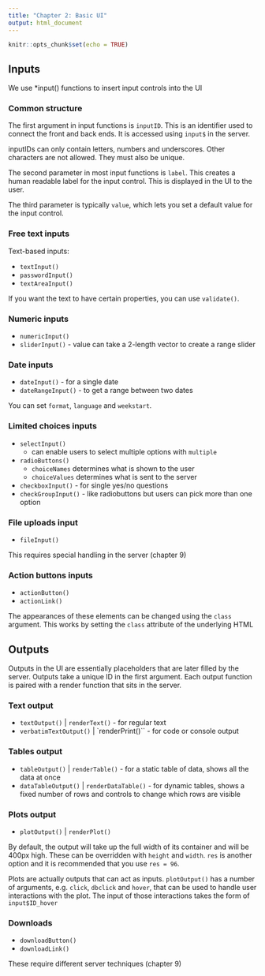 ```yaml
---
title: "Chapter 2: Basic UI"
output: html_document
---
```


```r
knitr::opts_chunk$set(echo = TRUE)
```

## Inputs
We use *input() functions to insert input controls into the UI


### Common structure
The first argument in input functions is `inputID`. This is an identifier used to connect the front and back ends. It is accessed using `input$` in the server.

inputIDs can only contain letters, numbers and underscores. Other characters are not allowed. They must also be unique.

The second parameter in most input functions is `label`. This creates a human readable label for the input control. This is displayed in the UI to the user.

The third parameter is typically `value`, which lets you set a default value for the input control.


### Free text inputs
Text-based inputs:

* `textInput()`
* `passwordInput()`
* `textAreaInput()`

If you want the text to have certain properties, you can use `validate()`.


### Numeric inputs

* `numericInput()`
* `sliderInput()` - value can take a 2-length vector to create a range slider


### Date inputs

* `dateInput()` - for a single date
* `dateRangeInput()` - to get a range between two dates

You can set `format`, `language` and `weekstart`.


### Limited choices inputs

* `selectInput()`
  * can enable users to select multiple options with `multiple`
* `radioButtons()`
  * `choiceNames` determines what is shown to the user
  * `choiceValues` determines what is sent to the server
* `checkboxInput()` - for single yes/no questions
* `checkGroupInput()` - like radiobuttons but users can pick more than one option


### File uploads input

* `fileInput()`

This requires special handling in the server (chapter 9)


### Action buttons inputs

* `actionButton()`
* `actionLink()`

The appearances of these elements can be changed using the `class` argument. This works by setting the `class` attribute of the underlying HTML


## Outputs
Outputs in the UI are essentially placeholders that are later filled by the server. Outputs take a unique ID in the first argument. Each output function is paired with a render function that sits in the server.


### Text output

* `textOutput()` | `renderText()` - for regular text
* `verbatimTextOutput()` | `renderPrint()`` - for code or console output


### Tables output

* `tableOutput()` | `renderTable()` - for a static table of data, shows all the data at once
* `dataTableOutput()` | `renderDataTable()` - for dynamic tables, shows a fixed number of rows and controls to change which rows are visible


### Plots output

* `plotOutput()` | `renderPlot()`

By default, the output will take up the full width of its container and will be 400px high. These can be overridden with `height` and `width`. `res` is another option and it is recommended that you use `res = 96`.

Plots are actually outputs that can act as inputs. `plotOutput()` has a number of arguments, e.g. `click`, `dbclick` and `hover`, that can be used to handle user interactions with the plot. The input of those interactions takes the form of `input$ID_hover`


### Downloads

* `downloadButton()`
* `downloadLink()`

These require different server techniques (chapter 9)